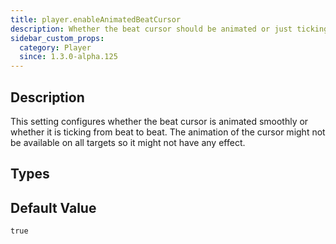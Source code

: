 ```yaml
---
title: player.enableAnimatedBeatCursor
description: Whether the beat cursor should be animated or just ticking.
sidebar_custom_props:
  category: Player
  since: 1.3.0-alpha.125
---
```


<SinceBadge since="1.3.0-alpha.125" />


## Description

This setting configures whether the beat cursor is animated smoothly or whether it is ticking from beat to beat. 
The animation of the cursor might not be available on all targets so it might not have any effect.

<PropertyDescription metadata={metadata} showJson={true} />

## Types

<TypeTable>
    <TypeRow name="bool" />
</TypeTable>

## Default Value

`true`
